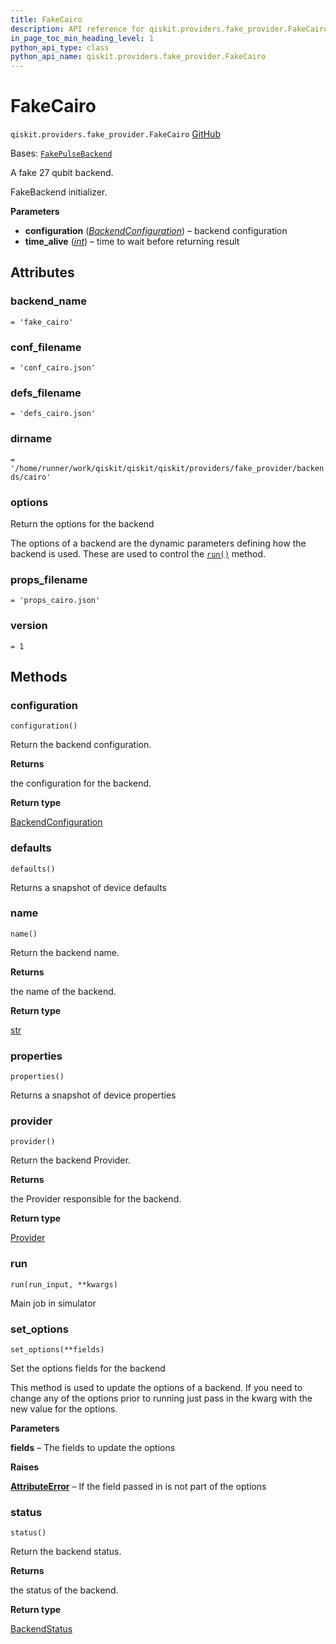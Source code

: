 ```yaml
---
title: FakeCairo
description: API reference for qiskit.providers.fake_provider.FakeCairo
in_page_toc_min_heading_level: 1
python_api_type: class
python_api_name: qiskit.providers.fake_provider.FakeCairo
---
```


# FakeCairo

<span id="qiskit.providers.fake_provider.FakeCairo" />

`qiskit.providers.fake_provider.FakeCairo` [GitHub](https://github.com/qiskit/qiskit/tree/stable/0.45/qiskit/providers/fake_provider/backends/cairo/fake_cairo.py "view source code")

Bases: [`FakePulseBackend`](providers_fake_provider#qiskit.providers.fake_provider.FakePulseBackend "qiskit.providers.fake_provider.fake_pulse_backend.FakePulseBackend")

A fake 27 qubit backend.

FakeBackend initializer.

**Parameters**

*   **configuration** ([*BackendConfiguration*](qiskit.providers.models.BackendConfiguration "qiskit.providers.models.BackendConfiguration")) – backend configuration
*   **time\_alive** ([*int*](https://docs.python.org/3/library/functions.html#int "(in Python v3.12)")) – time to wait before returning result

## Attributes

<span id="qiskit.providers.fake_provider.FakeCairo.backend_name" />

### backend\_name

`= 'fake_cairo'`

<span id="qiskit.providers.fake_provider.FakeCairo.conf_filename" />

### conf\_filename

`= 'conf_cairo.json'`

<span id="qiskit.providers.fake_provider.FakeCairo.defs_filename" />

### defs\_filename

`= 'defs_cairo.json'`

<span id="qiskit.providers.fake_provider.FakeCairo.dirname" />

### dirname

`= '/home/runner/work/qiskit/qiskit/qiskit/providers/fake_provider/backends/cairo'`

<span id="qiskit.providers.fake_provider.FakeCairo.options" />

### options

Return the options for the backend

The options of a backend are the dynamic parameters defining how the backend is used. These are used to control the [`run()`](#qiskit.providers.fake_provider.FakeCairo.run "qiskit.providers.fake_provider.FakeCairo.run") method.

<span id="qiskit.providers.fake_provider.FakeCairo.props_filename" />

### props\_filename

`= 'props_cairo.json'`

<span id="qiskit.providers.fake_provider.FakeCairo.version" />

### version

`= 1`

## Methods

### configuration

<span id="qiskit.providers.fake_provider.FakeCairo.configuration" />

`configuration()`

Return the backend configuration.

**Returns**

the configuration for the backend.

**Return type**

[BackendConfiguration](qiskit.providers.models.BackendConfiguration "qiskit.providers.models.BackendConfiguration")

### defaults

<span id="qiskit.providers.fake_provider.FakeCairo.defaults" />

`defaults()`

Returns a snapshot of device defaults

### name

<span id="qiskit.providers.fake_provider.FakeCairo.name" />

`name()`

Return the backend name.

**Returns**

the name of the backend.

**Return type**

[str](https://docs.python.org/3/library/stdtypes.html#str "(in Python v3.12)")

### properties

<span id="qiskit.providers.fake_provider.FakeCairo.properties" />

`properties()`

Returns a snapshot of device properties

### provider

<span id="qiskit.providers.fake_provider.FakeCairo.provider" />

`provider()`

Return the backend Provider.

**Returns**

the Provider responsible for the backend.

**Return type**

[Provider](qiskit.providers.Provider "qiskit.providers.Provider")

### run

<span id="qiskit.providers.fake_provider.FakeCairo.run" />

`run(run_input, **kwargs)`

Main job in simulator

### set\_options

<span id="qiskit.providers.fake_provider.FakeCairo.set_options" />

`set_options(**fields)`

Set the options fields for the backend

This method is used to update the options of a backend. If you need to change any of the options prior to running just pass in the kwarg with the new value for the options.

**Parameters**

**fields** – The fields to update the options

**Raises**

[**AttributeError**](https://docs.python.org/3/library/exceptions.html#AttributeError "(in Python v3.12)") – If the field passed in is not part of the options

### status

<span id="qiskit.providers.fake_provider.FakeCairo.status" />

`status()`

Return the backend status.

**Returns**

the status of the backend.

**Return type**

[BackendStatus](qiskit.providers.models.BackendStatus "qiskit.providers.models.BackendStatus")

